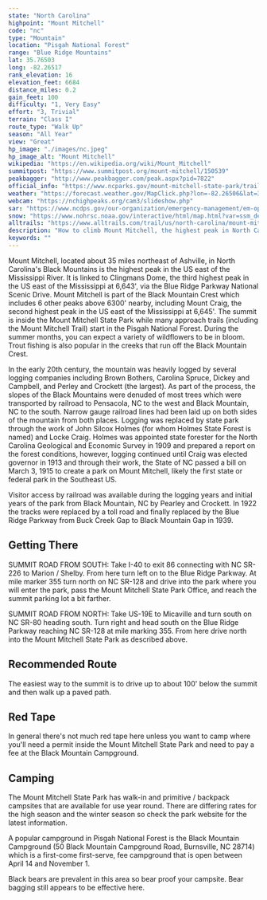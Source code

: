 ```yaml
---
state: "North Carolina"
highpoint: "Mount Mitchell"
code: "nc"
type: "Mountain"
location: "Pisgah National Forest"
range: "Blue Ridge Mountains"
lat: 35.76503
long: -82.26517
rank_elevation: 16
elevation_feet: 6684
distance_miles: 0.2
gain_feet: 100
difficulty: "1, Very Easy"
effort: "3, Trivial"
terrain: "Class I"
route_type: "Walk Up"
season: "All Year"
view: "Great"
hp_image: "./images/nc.jpeg"
hp_image_alt: "Mount Mitchell"
wikipedia: "https://en.wikipedia.org/wiki/Mount_Mitchell"
summitpost: "https://www.summitpost.org/mount-mitchell/150539"
peakbagger: "http://www.peakbagger.com/peak.aspx?pid=7822"
official_info: "https://www.ncparks.gov/mount-mitchell-state-park/trails"
weather: "https://forecast.weather.gov/MapClick.php?lon=-82.26506&lat=35.764857"
webcam: "https://nchighpeaks.org/cam3/slideshow.php"
sar: "https://www.ncdps.gov/our-organization/emergency-management/em-operations/em-resources/search-rescue/mountain-rescue"
snow: "https://www.nohrsc.noaa.gov/interactive/html/map.html?var=ssm_depth&min_x=-82.3462026691998&min_y=35.6648582458496&max_x=-82.1839181804095&max_y=35.8648582458496&bgvar=dem&shdvar=shading&title=0&width=800&height=450&font=0&lbl=m&palette=0&h_o=0&metric=0&lp=0&no_header=0&snap=1&o7=1&o9=1&o11=1&o13=1"
alltrails: "https://www.alltrails.com/trail/us/north-carolina/mount-mitchell-summit-trail"
description: "How to climb Mount Mitchell, the highest peak in North Carolina and tallest mountain east of the Mississippi."
keywords: ""
---
```


Mount Mitchell, located about 35 miles northeast of Ashville, in North Carolina's Black Mountains is the highest peak in the US east of the Mississippi River. It is linked to Clingmans Dome, the third highest peak in the US east of the Mississippi at 6,643', via the Blue Ridge Parkway National Scenic Drive. Mount Mitchell is part of the Black Mountain Crest which includes 6 other peaks above 6300' nearby, including Mount Craig, the second highest peak in the US east of the Mississippi at 6,645'. The summit is inside the Mount Mitchell State Park while many approach trails (including the Mount Mitchell Trail) start in the Pisgah National Forest. During the summer months, you can expect a variety of wildflowers to be in bloom. Trout fishing is also popular in the creeks that run off the Black Mountain Crest.

In the early 20th century, the mountain was heavily logged by several logging companies including Brown Bothers, Carolina Spruce, Dickey and Campbell, and Perley and Crockett (the largest). As part of the process, the slopes of the Black Mountains were denuded of most trees which were transported by railroad to Pensacola, NC to the west and Black Mountain, NC to the south. Narrow gauge railroad lines had been laid up on both sides of the mountain from both places. Logging was replaced by state park through the work of John Silcox Holmes (for whom Holmes State Forest is named) and Locke Craig. Holmes was appointed state forester for the North Carolina Geological and Economic Survey in 1909 and prepared a report on the forest conditions, however, logging continued until Craig was elected governor in 1913 and through their work, the State of NC passed a bill on March 3, 1915 to create a park on Mount Mitchell, likely the first state or federal park in the Southeast US.

Visitor access by railroad was available during the logging years and initial years of the park from Black Mountain, NC by Pearley and Crockett. In 1922 the tracks were replaced by a toll road and finally replaced by the Blue Ridge Parkway from Buck Creek Gap to Black Mountain Gap in 1939.

## Getting There
SUMMIT ROAD FROM SOUTH: Take I-40 to exit 86 connecting with NC SR-226 to Marion / Shelby. From here turn left on to the Blue Ridge Parkway. At mile marker 355 turn north on NC SR-128 and drive into the park where you will enter the park, pass the Mount Mitchell State Park Office, and reach the summit parking lot a bit farther.

SUMMIT ROAD FROM NORTH: Take US-19E to Micaville and turn south on NC SR-80 heading south. Turn right and head south on the Blue Ridge Parkway reaching NC SR-128 at mile marking 355. From here drive north into the Mount Mitchell State Park as described above.

## Recommended Route
The easiest way to the summit is to drive up to about 100' below the summit and then walk up a paved path.

## Red Tape
In general there's not much red tape here unless you want to camp where you'll need a permit inside the Mount Mitchell State Park and need to pay a fee at the Black Mountain Campground.

## Camping
The Mount Mitchell State Park has walk-in and primitive / backpack campsites that are available for use year round. There are differing rates for the high season and the winter season so check the park website for the latest information.

A popular campground in Pisgah National Forest is the Black Mountain Campground (50 Black Mountain Campground Road, Burnsville, NC 28714) which is a first-come first-serve, fee campground that is open between April 14 and November 1.

Black bears are prevalent in this area so bear proof your campsite. Bear bagging still appears to be effective here.
